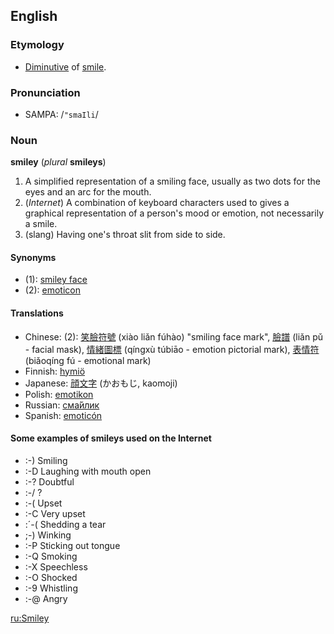 ==English==
===Etymology===
*[[Diminutive]] of [[smile]].

===Pronunciation===
*SAMPA: /<tt>"smaIli</tt>/

===Noun===
'''smiley''' (''plural'' '''smileys''')
{{wikipedia}}
#A simplified representation of a smiling face, usually as two dots for the eyes and an arc for the mouth.
#(''Internet'') A combination of keyboard characters used to gives a graphical representation of a person's mood or emotion, not necessarily a smile.
#(slang) Having one's throat slit from side to side. 

====Synonyms====
*(1): [[smiley face]]
*(2): [[emoticon]]

====Translations====
*Chinese: (2): [[笑]][[臉]][[符]][[號]] (xiào liǎn fúhào) "smiling face mark", [[臉]][[譜]] (liǎn pǔ - facial mask), [[情]][[緒]][[圖]][[標]] (qíngxù túbiāo - emotion pictorial mark), [[表]][[情]][[符]] (biǎoqíng fú - emotional mark)
*Finnish: [[hymiö]]
*Japanese: [[顔文字]] (かおもじ, kaomoji)
*Polish: [[emotikon]]
*Russian: [[смайлик|сма́йлик]]
*Spanish: [[emoticón]]

====Some examples of smileys used on the Internet====
*<nowiki>:-)</nowiki> Smiling
*<nowiki>:-D</nowiki> Laughing with mouth open
*<nowiki>:-?</nowiki> Doubtful
*<nowiki>:-/</nowiki> ?
*<nowiki>:-(</nowiki> Upset
*<nowiki>:-C</nowiki> Very upset
*<nowiki>:´-(</nowiki> Shedding a tear
*<nowiki>;-)</nowiki> Winking
*<nowiki>:-P</nowiki> Sticking out tongue
*<nowiki>:-Q</nowiki> Smoking
*<nowiki>:-X</nowiki> Speechless
*<nowiki>:-O</nowiki> Shocked
*<nowiki>:-9</nowiki> Whistling
*<nowiki>:-@</nowiki> Angry

[[ru:Smiley]]